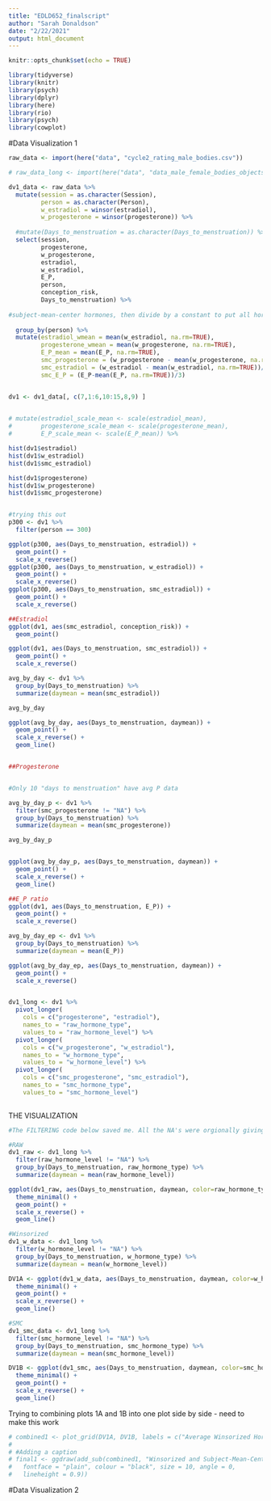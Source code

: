```yaml
---
title: "EDLD652_finalscript"
author: "Sarah Donaldson"
date: "2/22/2021"
output: html_document
---
```


```r
knitr::opts_chunk$set(echo = TRUE)
```

```r
library(tidyverse)
library(knitr)
library(psych)
library(dplyr)
library(here)
library(rio)
library(psych)
library(cowplot)
```

#Data Visualization 1
```r
raw_data <- import(here("data", "cycle2_rating_male_bodies.csv"))

# raw_data_long <- import(here("data", "data_male_female_bodies_objects.csv"))
```

```r
dv1_data <- raw_data %>%
  mutate(session = as.character(Session),
         person = as.character(Person),
         w_estradiol = winsor(estradiol),
         w_progesterone = winsor(progesterone)) %>%
  
  #mutate(Days_to_menstruation = as.character(Days_to_menstruation)) %>% 
  select(session, 
         progesterone,
         w_progesterone,
         estradiol,
         w_estradiol,
         E_P,
         person,
         conception_risk,
         Days_to_menstruation) %>% 
  
#subject-mean-center hormones, then divide by a constant to put all hormones on ~ -0.5 to +0.5 scale
  
  group_by(person) %>% 
  mutate(estradiol_wmean = mean(w_estradiol, na.rm=TRUE),
         progesterone_wmean = mean(w_progesterone, na.rm=TRUE),
         E_P_mean = mean(E_P, na.rm=TRUE),
         smc_progesterone = (w_progesterone - mean(w_progesterone, na.rm=TRUE))/90,
         smc_estradiol = (w_estradiol - mean(w_estradiol, na.rm=TRUE))/4,
         smc_E_P = (E_P-mean(E_P, na.rm=TRUE))/3)


dv1 <- dv1_data[, c(7,1:6,10:15,8,9) ]

 
# mutate(estradiol_scale_mean <- scale(estradiol_mean),
#        progesterone_scale_mean <- scale(progesterone_mean),
#        E_P_scale_mean <- scale(E_P_mean)) %>%
```

```r
hist(dv1$estradiol)
hist(dv1$w_estradiol)
hist(dv1$smc_estradiol)

hist(dv1$progesterone)
hist(dv1$w_progesterone)
hist(dv1$smc_progesterone)



```

```r
#trying this out
p300 <- dv1 %>% 
  filter(person == 300)

ggplot(p300, aes(Days_to_menstruation, estradiol)) +
  geom_point() +
  scale_x_reverse()
ggplot(p300, aes(Days_to_menstruation, w_estradiol)) +
  geom_point() +
  scale_x_reverse()
ggplot(p300, aes(Days_to_menstruation, smc_estradiol)) +
  geom_point() +
  scale_x_reverse()


```

```r
##Estradiol
ggplot(dv1, aes(smc_estradiol, conception_risk)) +
  geom_point()

ggplot(dv1, aes(Days_to_menstruation, smc_estradiol)) +
  geom_point() +
  scale_x_reverse()

avg_by_day <- dv1 %>% 
  group_by(Days_to_menstruation) %>% 
  summarize(daymean = mean(smc_estradiol))

avg_by_day

ggplot(avg_by_day, aes(Days_to_menstruation, daymean)) +
  geom_point() +
  scale_x_reverse() +
  geom_line()


##Progesterone


#Only 10 "days to menstruation" have avg P data

avg_by_day_p <- dv1 %>% 
  filter(smc_progesterone != "NA") %>% 
  group_by(Days_to_menstruation) %>% 
  summarize(daymean = mean(smc_progesterone)) 

avg_by_day_p


ggplot(avg_by_day_p, aes(Days_to_menstruation, daymean)) +
  geom_point() +
  scale_x_reverse() +
  geom_line()

##E_P ratio
ggplot(dv1, aes(Days_to_menstruation, E_P)) +
  geom_point() +
  scale_x_reverse()

avg_by_day_ep <- dv1 %>% 
  group_by(Days_to_menstruation) %>% 
  summarize(daymean = mean(E_P))

ggplot(avg_by_day_ep, aes(Days_to_menstruation, daymean)) +
  geom_point() +
  scale_x_reverse() 



```

```r
dv1_long <- dv1 %>% 
  pivot_longer(
    cols = c("progesterone", "estradiol"), 
    names_to = "raw_hormone_type",
    values_to = "raw_hormone_level") %>% 
  pivot_longer(
    cols = c("w_progesterone", "w_estradiol"), 
    names_to = "w_hormone_type",
    values_to = "w_hormone_level") %>% 
  pivot_longer(
    cols = c("smc_progesterone", "smc_estradiol"), 
    names_to = "smc_hormone_type",
    values_to = "smc_hormone_level") 
  

```

THE VISUALIZATION
```r
#The FILTERING code below saved me. All the NA's were orgionally giving me lots of trouble!

#RAW
dv1_raw <- dv1_long %>% 
  filter(raw_hormone_level != "NA") %>% 
  group_by(Days_to_menstruation, raw_hormone_type) %>% 
  summarize(daymean = mean(raw_hormone_level))

ggplot(dv1_raw, aes(Days_to_menstruation, daymean, color=raw_hormone_type)) +
  theme_minimal() +
  geom_point() +
  scale_x_reverse() +
  geom_line()

#Winsorized
dv1_w_data <- dv1_long %>% 
  filter(w_hormone_level != "NA") %>% 
  group_by(Days_to_menstruation, w_hormone_type) %>% 
  summarize(daymean = mean(w_hormone_level))

DV1A <- ggplot(dv1_w_data, aes(Days_to_menstruation, daymean, color=w_hormone_type)) +
  theme_minimal() +
  geom_point() +
  scale_x_reverse() +
  geom_line()

#SMC
dv1_smc_data <- dv1_long %>% 
  filter(smc_hormone_level != "NA") %>% 
  group_by(Days_to_menstruation, smc_hormone_type) %>% 
  summarize(daymean = mean(smc_hormone_level))

DV1B <- ggplot(dv1_smc, aes(Days_to_menstruation, daymean, color=smc_hormone_type)) +
  theme_minimal() +
  geom_point() +
  scale_x_reverse() +
  geom_line()
```

Trying to combining plots 1A and 1B into one plot side by side - need to make this work
```r
# combined1 <- plot_grid(DV1A, DV1B, labels = c("Average Winsorized Hormone Level by Day to Menstruation", "Average Subject-Mean-Cendered Hormone Level by Day to Menstruation"), align = "hv", nrow = 2, hjust = -.05, vjust = 1)
# 
# #Adding a caption
# final1 <- ggdraw(add_sub(combined1, "Winsorized and Subject-Mean-Centered Hormones Across the Menstrual Cycle", x = .5, y = 1, hjust = .3, vjust = 0.5, fontfamily = "",
#   fontface = "plain", colour = "black", size = 10, angle = 0,
#   lineheight = 0.9))
```
#Data Visualization 2


